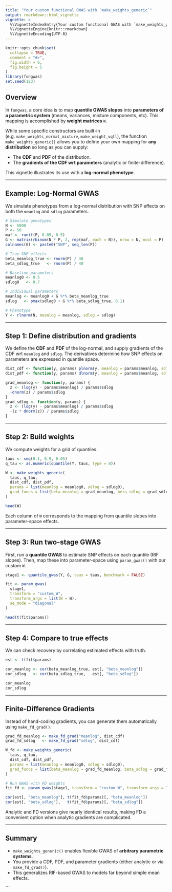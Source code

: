 ```yaml
---
title: "Your custom functional GWAS with `make_weights_generic`"
output: rmarkdown::html_vignette
vignette: >
  %\VignetteIndexEntry{Your custom functional GWAS with `make_weights_generic`}
  %\VignetteEngine{knitr::rmarkdown}
  %\VignetteEncoding{UTF-8}
---
```


```r
knitr::opts_chunk$set(
  collapse = TRUE,
  comment = "#>",
  fig.width = 6,
  fig.height = 5
)
library(fungwas)
set.seed(123)
```

## Overview

In `fungwas`, a core idea is to map **quantile GWAS slopes** into **parameters of a parametric system** (means, variances, mixture components, etc).
This mapping is accomplished by **weight matrices** `W`.

While some specific constructors are built-in (e.g. `make_weights_normal_mixture`, `make_weight_vqtl`),
the function `make_weights_generic()` allows you to define your own mapping for **any distribution**
so long as you can supply:

* The **CDF** and **PDF** of the distribution.
* The **gradients of the CDF wrt parameters** (analytic or finite-difference).

This vignette illustrates its use with a **log-normal phenotype**.

---

## Example: Log-Normal GWAS

We simulate phenotypes from a log-normal distribution with SNP effects on both
the `meanlog` and `sdlog` parameters.

```r
# Simulate genotypes
N <- 5000
P <- 50
maf <- runif(P, 0.05, 0.5)
G <- matrix(rbinom(N * P, 2, rep(maf, each = N)), nrow = N, ncol = P)
colnames(G) <- paste0("SNP", seq_len(P))

# True SNP effects
beta_meanlog_true <- rnorm(P) / 40
beta_sdlog_true   <- rnorm(P) / 40

# Baseline parameters
meanlog0 <- 0.5
sdlog0   <- 0.7

# Individual parameters
meanlog <- meanlog0 + G %*% beta_meanlog_true
sdlog   <- pmax(sdlog0 + G %*% beta_sdlog_true, 0.1)

# Phenotype
Y <- rlnorm(N, meanlog = meanlog, sdlog = sdlog)
```

---

## Step 1: Define distribution and gradients

We define the **CDF** and **PDF** of the log-normal, and supply gradients of the CDF wrt `meanlog` and `sdlog`.
The derivatives determine how SNP effects on parameters are expressed in quantile space.

```r
dist_cdf <- function(y, params) plnorm(y, meanlog = params$meanlog, sdlog = params$sdlog)
dist_pdf <- function(y, params) dlnorm(y, meanlog = params$meanlog, sdlog = params$sdlog)

grad_meanlog <- function(y, params) {
  z <- (log(y) - params$meanlog) / params$sdlog
  -dnorm(z) / params$sdlog
}
grad_sdlog <- function(y, params) {
  z <- (log(y) - params$meanlog) / params$sdlog
  -(z * dnorm(z)) / params$sdlog
}
```

---

## Step 2: Build weights

We compute weights for a grid of quantiles.

```r
taus <- seq(0.1, 0.9, 0.05)
q_tau <- as.numeric(quantile(Y, taus, type = 8))

W <- make_weights_generic(
  taus, q_tau,
  dist_cdf, dist_pdf,
  params = list(meanlog = meanlog0, sdlog = sdlog0),
  grad_funcs = list(beta_meanlog = grad_meanlog, beta_sdlog = grad_sdlog)
)

head(W)
```

Each column of `W` corresponds to the mapping from quantile slopes into parameter-space effects.

---

## Step 3: Run two-stage GWAS

First, run a **quantile GWAS** to estimate SNP effects on each quantile (RIF slopes).
Then, map these into parameter-space using `param_gwas()` with our custom `W`.

```r
stage1 <- quantile_gwas(Y, G, taus = taus, benchmark = FALSE)

fit <- param_gwas(
  stage1,
  transform = "custom_W",
  transform_args = list(W = W),
  se_mode = "diagonal"
)

head(t(fit$params))
```

---

## Step 4: Compare to true effects

We can check recovery by correlating estimated effects with truth.

```r
est <- t(fit$params)

cor_meanlog <- cor(beta_meanlog_true, est[, "beta_meanlog"])
cor_sdlog   <- cor(beta_sdlog_true,   est[, "beta_sdlog"])

cor_meanlog
cor_sdlog
```

---

## Finite-Difference Gradients

Instead of hand-coding gradients, you can generate them automatically using `make_fd_grad()`.

```r
grad_fd_meanlog <- make_fd_grad("meanlog", dist_cdf)
grad_fd_sdlog   <- make_fd_grad("sdlog", dist_cdf)

W_fd <- make_weights_generic(
  taus, q_tau,
  dist_cdf, dist_pdf,
  params = list(meanlog = meanlog0, sdlog = sdlog0),
  grad_funcs = list(beta_meanlog = grad_fd_meanlog, beta_sdlog = grad_fd_sdlog)
)

# Run GWAS with FD weights
fit_fd <- param_gwas(stage1, transform = "custom_W", transform_args = list(W = W_fd))

cor(est[, "beta_meanlog"], t(fit_fd$params)[, "beta_meanlog"])
cor(est[, "beta_sdlog"],   t(fit_fd$params)[, "beta_sdlog"])
```

Analytic and FD versions give nearly identical results, making FD a convenient option when analytic gradients are complicated.

---

## Summary

* `make_weights_generic()` enables flexible GWAS of **arbitrary parametric systems**.
* You provide a CDF, PDF, and parameter gradients (either analytic or via `make_fd_grad()`).
* This generalizes RIF-based GWAS to models far beyond simple mean effects.

```

